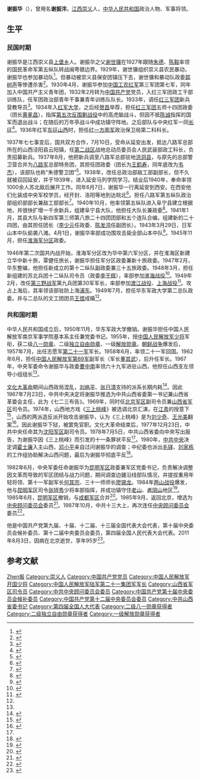 {{Infobox_officeholder
| name = 谢振华
| image name = Xie Zhenhua.jpg
| width = 200px
| now = [[中国共产党山西省委员会|中国共产党山西省委员会]]第一书记
| period = 
| Sex = 男 
| party = {{CPC}}
| Native place = [[江西|江西]][[崇义县|崇义县]]
| date of birth = 1916年8月
| date of death = 2011年8月3日
| place of birth = {{ROC-1912}}[[江西|江西]][[崇义县|崇义县]]
| place of death = {{PRC}}[[北京市|北京市]]
| relative = 
| educate =
| past = 
}}

'''谢振华'''（{{bd|1916年|8月|2011年|8月3日|catIdx=Xie谢}}），曾用名'''谢振泮'''。[[江西|江西]][[崇义县|崇义]]人，[[中华人民共和国|中华人民共和国]]政治人物、军事将领。

== 生平 ==
=== 民国时期 ===
谢振华是江西崇义县[[上堡乡|上堡乡]]人。谢振华之父[[谢世骥|谢世骥]]在1927年跟随[[朱德|朱德]]、[[陈毅|陈毅]]率领的国民革命军第五纵队转战闽粤赣边界。1929年，谢世骥组织崇义县农民暴动，谢振华也参加暴动队<ref>{{Cite book|title=永不褪色的红飘带 中国工农红军长征史话|last=张健，叶青松著|first=|publisher=北京：解放军出版社|year=2007.04|isbn=7-5065-5405-4|location=|pages=309}}</ref>。但暴动被崇义县保安团镇压下去，谢世骥和暴动队政委[[郭树声|郭树声]]等惨遭杀害<ref>{{Cite book|title=解放军将领传 第12集|last=星火燎原编辑部编|first=|publisher=北京：解放军出版社|year=1990.10|isbn=7-5065-1437-0|location=|pages=531-533}}</ref>。1930年4月，谢振华参加[[中国工农红军|中国工农红军]]第三军团第七军，同年加入中国共产主义青年团，1932年2月转为[[中国共产党|中国共产党]]党员，入红三军团政工干部训练队，任军团政治部青年干事兼青年训练队队长。1933年，调任[[红三军团|红三军团]]新兵营教导员<ref>{{Cite book|title=中央革命根据地词典|last=李敏|first=|publisher=北京：档案出版社|year=1993.12|isbn=7-80019-434-5|location=|pages=594}}</ref>。1934年入[[红军大学|红军大学]]，之后经[[贺昌|贺昌]]举荐，担任[[红三军团|红三军团]]五师十四团政委（团长[[黄冕昌|黄冕昌]]），指挥[[第五次反围剿战役|第五次反围剿战役]]中的高虎脑战斗，但因不抵[[陳誠|陈诚]]指挥的国军而退出战斗；在随后的万年亭战斗中成功镇守阵地。之后部队与中央红军一同[[长征|长征]]<ref>{{Cite book|title=丰碑|last=邹天福编|first=|publisher=北京：中国广播电视出版社|year=2005.10|isbn=7-5043-4617-9|location=|pages=119}}</ref>。1936年红军[[东征战役|东征山西]]时，担任[[红一方面军|红一方面军]]政治保卫局第二科科长。

1937年七七事变后，国共双方合作，7月10日，受命从延安出发，抵达八路军总部所在的山西泾阳县云阳镇，任[[第二战区|第二战区]]战地总动员委员会人民武装部政工科长，负责招募新兵。1937年8月，他把新兵调至八路军总部驻地[[洪洞县|洪洞县]]，与原先的总部警卫营合并为[[八路军|八路军]]总部特务团，其担任团政委（团长为[[王鹤寿|王鹤寿]]，同年底改为[[韦杰|韦杰]]），该部队也称“朱德警卫团”<ref>{{Cite book|title=永远的井冈山|last=郭兵著|first=|publisher=北京：红旗出版社|year=2008.05|location=|pages=681}}</ref>。1938年，改任总政治部敌工部副部长，但不久就被召回延安，并于1939年，进入延安马列学院学习。结业后1940年，奉命率领1000余人苏北敌后展开工作。同年6月7日，谢振华一行离延安到西安。在西安他们化装成中央军校学员，经开封、洛阳等地到达皖北<ref>{{Cite book|title=新四军人物志 第2版|last=马洪才编著|first=|publisher=南京：江苏人民出版社|year=2004.09|isbn=7-214-03843-9|location=|pages=397}}</ref>。担任八路军第五纵队政治部组织部部长兼敌工部部长<ref>{{Cite book|title=中国元帅将军授衔全纪录 中国人民解放军1955-1964年元帅将军授衔纪事|last=（宋）国涛编著|first=|publisher=北京：中央编译出版社|year=2005.04|isbn=7-80109-984-2|location=|pages=572}}</ref>。1940年10月，他率领第五纵队进入阜宁县建立根据地，并很快扩增一千余新兵，组建阜宁县大队，他担任大队长兼政委<ref>{{Cite book|title=阜宁县志|last=阜宁县地方志编纂委员会编|first=|publisher=南京：江苏科学技术出版社|year=1992.06|isbn=7-5345-1393-6|location=|pages=316}}</ref>。1941年1月，其县大队与新四军第三师第八旅二十四团团部和五个连队合编，组建新的二十四团，由其担任团长（[[李少元|李少元]]任政委、[[陈发鸿|陈发鸿]]任副团长）。1943年3月29日，日军山本中队偷袭八滩。4月1日，谢振华率部成功围攻击毙全部山本中队<ref>{{Cite book|title=新四军 1943-1945|last=胡兆才著|first=|publisher=西安：陕西人民出版社|year=2013.12|isbn=978-7-224-10910-8|location=|pages=96}}</ref>。1945年11月，担任[[淮海军分区|淮海军分区]]政委。

1946年第二次国共内战开始，淮海军分区改为华中第六军分区，并在淮海区新建立华中新十旅，覃健任旅长，谢振华担任军分区政委兼新十旅政委。1947年2月，华东整编，他担任新成立的第十二纵队副政委兼三十五旅政委。1948年3月，担任新组建的苏北兵团十二纵队司令员（政委[[李干辉|李干辉]]），率部参加[[淮海战役|淮海战役]]<ref>{{Cite book|title=数风流人物 1936年红军东征|last=任百平，郭宝主编；红军东征纪念馆编|first=|publisher=北京：中央文献出版社|year=2005.09|isbn=7-5073-1788-9|location=|pages=355}}</ref>。1949年2月，改任[[第三野战军|第三野战军]]第九兵团第30军军长，率部参加[[渡江战役|渡江战役]]、[[上海战役|上海战役]]<ref>{{Cite book|title=中共上海党史大典|last=中共上海市委党史研究室编纂|first=|publisher=上海：上海教育出版社|year=2001.06|isbn=7-5320-7492-7|location=|pages=347}}</ref>。攻占上海后，其率领该部驻防上海[[浦东|浦东]]。1949年7月，担任华东军政大学第二总队政委。并与二总队的文工团团员[[王煜|王煜]]成婚<ref name=as />。

=== 共和国时期 ===
中华人民共和国成立后，1950年11月，华东军政大学撤销。谢振华担任中国人民解放军南京军事学院基本系主任兼党委书记。1955年，授[[中国人民解放军少将|中国人民解放军少将]]军衔，获二级[[八一勋章_(1955年)|八一勋章]]、二级[[独立自由勋章|独立自由勋章]]、一级[[解放勋章|解放勋章]]。[[朝鲜战争|朝鲜战争]]爆发后，1957年7月，出任志愿军[[中国人民解放军第21军|第二十一军]]军长。1958年6月，率领二十一军回国。1962年6月，担任[[中国人民解放军第69军|中国人民解放军第69军]]副军长（军长[[董其武|董其武]]），后升任军长。1967年，中央军委命令谢振华与政委[[曹中南|曹中南]]率领六十九军进驻山西，他担任山西支左领导小组组长<ref name=as />。

[[文化大革命|文化大革命]]期间山西政局混乱，[[刘格平|刘格平]]、[[张日清|张日清]]支持的派系长期内耗<ref>{{Cite book|title=从大寨到大邱庄|last=范银怀著|first=|publisher=北京：中国发展出版社|year=2013.10|isbn=978-7-80234-974-2|location=|pages=131}}</ref>。因此1967年7月23日，中共中央决定将谢振华推选为中共山西省委第一书记兼山西省革委会主任，此为《七二三布告》。1969年，同时任[[北京军区|北京军区]]副司令员兼[[山西省军区|山西省军区]]司令员。1974年，山西地方戏《[[三上桃峰|三上桃峰]]》被选调北京汇演，在[[江青|江青]]的授意下<ref>{{Cite book|title=历史在这里沉思 1966-1976年纪实 第6卷|last=周明主编；刘茵，姜强国编选|first=|publisher=太原：北岳文艺出版社|year=1989.04|isbn=7-5378-0116-9|location=|pages=383}}</ref>，山西的两派造反派开始攻击谢振华，认为《三上桃峰》是为[[刘少奇|刘少奇]]、[[王光美|王光美]]翻案<ref>{{Cite book|title=当代中国的山西 上 Contemporary China: Shanxi 1|last=《当代中国的山西》编辑委员会编|first=|publisher=北京：当代中国出版社；香港祖国出版社|year=2009.09|isbn=7-80170-845-8|location=|pages=120}}</ref>。因此谢振华下狱，被罢免官职。文化大革命结束后，1977年12月23日，中共中央任命其为[[沈阳军区|沈阳军区]]副司令员。1978年7月5日，中共山西省委向中央写出报告，为谢振华因《三上桃峰》而引发的十一条罪状平反<ref name=as />。1980年，[[中共中央|中共中央]]决定调[[霍士廉|霍士廉]]入主山西，[[邓小平|邓小平]]亲自过问谢振华的调查；中纪委也派出[[毛铎|毛铎]]、[[刘家栋|刘家栋]]的工作组协助解决山西问题，最后为谢振华彻底平反<ref>{{Cite book|title=解放军将领传 第12集|last=星火燎原编辑部编|first=|publisher=北京：解放军出版社|year=1990.10|isbn=7-5065-1437-0|location=|pages=563}}</ref>。

1982年6月，中央军委任命谢振华为[[昆明军区|昆明军区]]政委兼军区党委书记，负责解决调整因文革而导致的军区团结与战力问题，期间调查边疆沿线部队情况，并提拔重用年轻将领、第十一军副军长[[何其宗|何其宗]]、三十一师师长[[廖锡龙|廖锡龙]]。1984年[[两山战役|两山战役]]爆发，他与[[昆明军区|昆明军区]]司令[[张铚秀|张铚秀]]少将率部指挥，并成功镇守住[[老山_(麻栗坡县)|老山]]、[[者阴山|者阴山]]地区<ref>{{Cite book|title=解放军将领传 第12集|last=星火燎原编辑部编|first=|publisher=北京：解放军出版社|year=1990.10|isbn=7-5065-1437-0|location=|pages=567}}</ref>。1985年6月，[[昆明军区|昆明军区]]撤销，与[[成都军区|成都军区]]合并<ref>{{Cite book|title=历史的丰碑 中华人民共和国国史全鉴 7 军事卷|last=中共中央党校理论研究室编|first=|publisher=北京：中共中央文献出版社|year=2005.01|isbn=7-5073-1612-2|location=|pages=128}}</ref>。1985年9月，返回北京，增选为[[中央顾问委员会|中央顾问委员会]]委员<ref>{{cite web | language =  | publisher = 人民网 | title = 谢振华四进山西（《大地》 2002年第五期） | url = http://www.people.com.cn/GB/paper81/6235/616805.html | author =  | date =  | accessdate =  | archive-date = 2016-03-04 | archive-url = https://web.archive.org/web/20160304211718/http://www.people.com.cn/GB/paper81/6235/616805.html | dead-url = no }}</ref>。1987年10月，中共十三大上，再次连任[[中央顾问委员会|中央顾问委员会]]委员<ref>{{Cite book|title=中国共产党历届中央委员大辞典 1921-2003|last=中共中央组织部，中共中央党史研究室编|first=|publisher=北京：中共党史出版社|year=2004.11|isbn=7-80136-946-7|location=|pages=879}}</ref>。

他是中国共产党第九届、十届、十二届、十三届全国代表大会代表，第十届中央委员会候补委员、第十二届中央委员会委员，第四届全国人民代表大会代表。2011年8月3日，因病在北京逝世，享年95岁<ref name=as>{{Cite book|title=三野首任军长传奇|last=叶青松著|first=|publisher=北京：解放军文艺出版社|year=2014.05|isbn=978-7-5033-2501-4|location=|pages=185-203}}</ref>。

== 参考文献 ==
{{reflist|3}}

{{start box}}
{{s-ppo|cpc}}
{{s-before|[[刘格平|刘格平]]}}
{{s-title|[[中国共产党山西省委员会|中国共产党山西省委员会]][[省委书记|书记]]|1967年7月23日－1975年5月}}
{{s-after|[[王謙_(平定)|王謙]]}}
{{s-mil}}
{{s-before|[[陈金钰|陈金钰]]}}
{{s-title|[[中国人民解放军|中国人民解放军]][[山西省军区|山西省军区]]司令员|1968年11月-1975年1月}}
{{s-after|[[王扶之|王扶之]]}}
{{s-before|[[徐国贤|徐国贤]]}}
{{s-title|[[中国人民解放军陆军第七十六集团军|中国人民解放军第二十一军]]军长|1957年10月—1959年2月}}
{{s-after|[[肖应棠|肖应棠]]}}
{{s-before|[[刘志坚|刘志坚]]}}
{{s-title|[[中国人民解放军昆明军区|中国人民解放军昆明军区]]政治委员|1982年10月-1985年6月}}
{{s-after|无<br /><sub>裁撤归为[[成都军区|成都军区]]</sub>}}
{{end box}}

{{中华人民共和国山西省正职领导人}}

{{Authority control}}
{{DEFAULTSORT:Xie谢}}
[[Category:谢姓|Zhen振]]
[[Category:崇义人|Category:崇义人]]
[[Category:中国共产党党员|Category:中国共产党党员]]
[[Category:中国人民解放军开国少将|Category:中国人民解放军开国少将]]
[[Category:中国人民解放军陆军第二十一集团军军长|Category:中国人民解放军陆军第二十一集团军军长]]
[[Category:山西省军区司令员|Category:山西省军区司令员]]
[[Category:中共中央顾问委员会委员|Category:中共中央顾问委员会委员]]
[[Category:中国共产党第十届中央委员会候补委员|Category:中国共产党第十届中央委员会候补委员]]
[[Category:中国共产党第十二届中央委员会委员|Category:中国共产党第十二届中央委员会委员]]
[[Category:中共山西省委书记|Category:中共山西省委书记]]
[[Category:第四届全国人大代表|Category:第四届全国人大代表]]
[[Category:二级八一勋章获得者|Category:二级八一勋章获得者]]
[[Category:二级独立自由勋章获得者|Category:二级独立自由勋章获得者]]
[[Category:一级解放勋章获得者|Category:一级解放勋章获得者]]